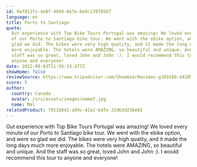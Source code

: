 ```yaml
---
id: 0af812fc-4e07-4949-8e7e-0e8c13978567
language: en
title: Porto to Santiago
quote:
  Out experience with Top Bike Tours Portugal was amazing! We loved every minute
  of our Porto to Santiago bike tour. We went with the ebike option, and were so
  glad we did. The bikes were very high quality, and it made the long days much
  more enjoyable. The hotels were AMAZING, so beautiful and unique. And the
  staff was so great, loved John and John :). I would recommend this tour to
  anyone and everyone!
date: 2022-09-03T11:56:13.477Z
showHome: false
reviewSource: https://www.tripadvisor.com/ShowUserReviews-g189180-d4105907-r868560901-Top_Bike_Tours_Portugal-Porto_Porto_District_Northern_Portugal.html
score: 5
author:
  country: Canada
  avatar: /src/assets/images/emmet.jpg
  name: Mel
relatedProduct: 7851b042-a09c-41a1-bdfe-319b3d236e83
---
```


Out experience with Top Bike Tours Portugal was amazing! We loved every minute
of our Porto to Santiago bike tour. We went with the ebike option, and were so
glad we did. The bikes were very high quality, and it made the long days much
more enjoyable. The hotels were AMAZING, so beautiful and unique. And the staff
was so great, loved John and John :). I would recommend this tour to anyone and
everyone!
